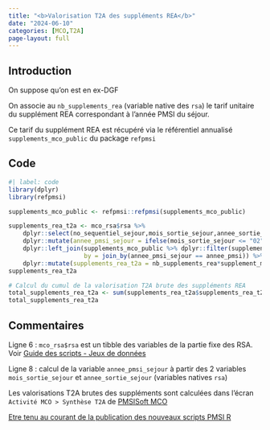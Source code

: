 ```yaml
---
title: "<b>Valorisation T2A des suppléments REA</b>"
date: "2024-06-10"
categories: [MCO,T2A]
page-layout: full
---
```


## Introduction  

On suppose qu'on est en ex-DGF  

On associe au `nb_supplements_rea` (variable native des `rsa`) le tarif unitaire du supplément REA correspondant à l'année PMSI du séjour.  

Ce tarif du supplément REA est récupéré via le référentiel annualisé `supplements_mco_public` du package `refpmsi`  

## Code  

```r
#| label: code
library(dplyr)
library(refpmsi)

supplements_mco_public <- refpmsi::refpmsi(supplements_mco_public)

supplements_rea_t2a <- mco_rsa$rsa %>% 
    dplyr::select(no_sequentiel_sejour,mois_sortie_sejour,annee_sortie_sejour,nb_supplements_rea) %>% 
    dplyr::mutate(annee_pmsi_sejour = ifelse(mois_sortie_sejour <= "02",as.character(as.integer(annee_sortie_sejour)-1L),annee_sortie_sejour)) %>% 
    dplyr::left_join(supplements_mco_public %>% dplyr::filter(supplement_mco_code == "REA"),
                     by = join_by(annee_pmsi_sejour == annee_pmsi)) %>% 
    dplyr::mutate(supplements_rea_t2a = nb_supplements_rea*supplement_mco_tarif)
supplements_rea_t2a

# Calcul du cumul de la valorisation T2A brute des suppléments REA
total_supplements_rea_t2a <- sum(supplements_rea_t2a$supplements_rea_t2a)
total_supplements_rea_t2a
```

## Commentaires  

Ligne 6 : `mco_rsa$rsa` est un tibble des variables de la partie fixe des RSA. Voir [Guide des scripts - Jeux de données](http://localhost:3479/guide_post.html#via-pmsisoft-standard)  

Ligne 8 : calcul de la variable `annee_pmsi_sejour` à partir des 2 variables `mois_sortie_sejour` et `annee_sortie_sejour` (variables natives `rsa`)  

Les valorisations T2A brutes des suppléments sont calculées dans l'écran `Activité MCO > Synthèse T2A` de [PMSISoft MCO](https://www.pmsisoft.com/acces_pmsisoft_mco){target="_blank"}  

[Etre tenu au courant de la publication des nouveaux scripts PMSI R](http://www.lespmsi.com/scripts-pmsi-r/){target="_blank"}  
